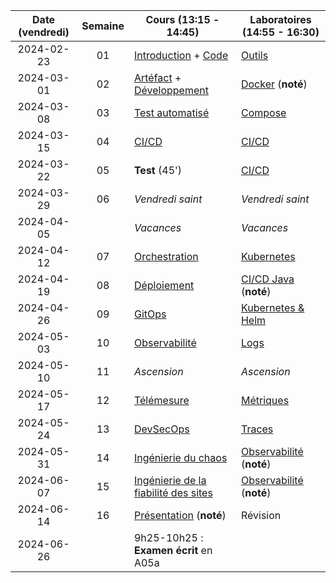 | Date (vendredi) | Semaine | Cours (13:15 - 14:45)                                                 | Laboratoires (14:55 - 16:30)                        |
| :-------------: | :-----: | --------------------------------------------------------------------- | --------------------------------------------------- |
|   2024-02-23    |   01    | [Introduction](docs/lessons/intro) + [Code](docs/lessons/code)        | [Outils](docs/labs/tools)                           |
|   2024-03-01    |   02    | [Artéfact](docs/lessons/artifact) + [Développement](docs/lessons/dev) | [Docker](docs/labs/docker) (**noté**)               |
|   2024-03-08    |   03    | [Test automatisé](docs/lessons/test)                                  | [Compose](docs/labs/compose)                        |
|   2024-03-15    |   04    | [CI/CD](docs/lessons/cicd)                                            | [CI/CD](docs/labs/cicd)                             |
|   2024-03-22    |   05    | **Test** (45')                                                        | [CI/CD](docs/labs/cicd)                             |
|   2024-03-29    |   06    | _Vendredi saint_                                                      | _Vendredi saint_                                    |
|   2024-04-05    |         | _Vacances_                                                            | _Vacances_                                          |
|   2024-04-12    |   07    | [Orchestration](docs/lessons/orchestration)                           | [Kubernetes](docs/labs/kubernetes)                  |
|   2024-04-19    |   08    | [Déploiement](docs/lessons/deploy)                                    | [CI/CD Java](docs/labs/cicd-java) (**noté**)        |
|   2024-04-26    |   09    | [GitOps](docs/lessons/gitops)                                         | [Kubernetes & Helm](docs/labs/kubernetes-helm)      |
|   2024-05-03    |   10    | [Observabilité](docs/lessons/observability)                           | [Logs](docs/labs/logs)                              |
|   2024-05-10    |   11    | _Ascension_                                                           | _Ascension_                                         |
|   2024-05-17    |   12    | [Télémesure](docs/lessons/telemetry)                                  | [Métriques](docs/labs/metrics)                      |
|   2024-05-24    |   13    | [DevSecOps](docs/lessons/devsecops)                                   | [Traces](docs/labs/traces)                          |
|   2024-05-31    |   14    | [Ingénierie du chaos](docs/lessons/chaos)                             | [Observabilité](docs/labs/observability) (**noté**) |
|   2024-06-07    |   15    | [Ingénierie de la fiabilité des sites](docs/lessons/sre)              | [Observabilité](docs/labs/observability) (**noté**) |
|   2024-06-14    |   16    | [Présentation](docs/lessons/presentation) (**noté**)                  | Révision                                            |
|   2024-06-26    |         | 9h25-10h25 : **Examen écrit** en A05a                                 |                                                     |
